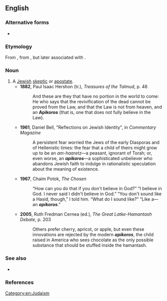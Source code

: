 ==English==

===Alternative forms===
* {{l|en|Apikoros}}

===Etymology===
From {{etyl|he|en}} {{m|he|אֶפִּיקוֹרוֹס||heretic|tr='epikóros}}, from {{etyl|grc|en}} {{m|grc|Ἐπίκουρος||[[Epicurus]]}}, but later associated with {{cog|arc|אַפְקֵר||to abandon|tr=ʾap̄ḳēr}}.

===Noun===
{{en-noun|apikorsim}}

# A [[Jewish]] [[skeptic]] or [[apostate]].
#* '''1882''', Paul Isaac Hershon (tr.), ''Treasures of the Talmud'', p. 48
#*: And these are they that have no portion in the world to come: He who says that the revivification of the dead cannot be proved from the Law, and that the Law is not from heaven, and an '''Apikoros''' (that is, one that does not fully believe in the Law).
#* '''1961''', Daniel Bell, "Reflections on Jewish Identity", in ''Commentary Magazine''
#*: A persistent fear worried the Jews of the early Diasporas and of Hellenistic times: the fear that a child of theirs might grow up to be an ''am-haaretz''—a peasant, ignorant of Torah; or, even worse, an '''''apikoros'''''—a sophisticated unbeliever who abandons Jewish faith to indulge in rationalistic speculation about the meaning of existence.
#* '''1967''', Chaim Potok, ''The Chosen''
#*: “How can you do that if you don't believe in God?” “I believe in God. I never said I didn't believe in God.” “You don't sound like a Hasid, though,” I told him. “What do I sound like?” “Like a—an '''''apikoros'''''.”
#* '''2005''', Ruth Fredman Cernea (ed.), ''The Great Latke-Hamantash Debate'', p. 203
#*: Others prefer cherry, apricot, or apple, but even these innovations are rejected by the modern '''''apikoros''''', the child raised in America who sees chocolate as the only possible substance that should be stuffed inside the hamantash.

===See also===
* {{l|en|min}}

===References===
<references/>

[[Category:en:Judaism]]